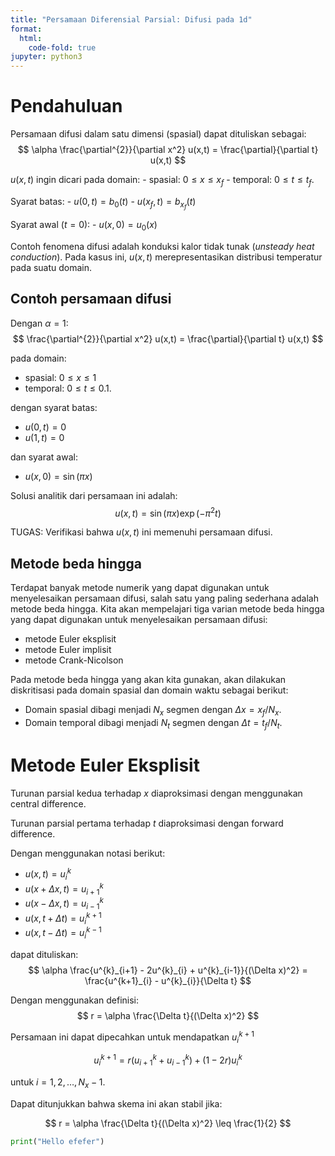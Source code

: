 ```yaml
---
title: "Persamaan Diferensial Parsial: Difusi pada 1d"
format:
  html:
    code-fold: true
jupyter: python3
---
```



# Pendahuluan

Persamaan difusi dalam satu dimensi (spasial) dapat dituliskan
sebagai:
$$
\alpha \frac{\partial^{2}}{\partial x^2} u(x,t) = \frac{\partial}{\partial t} u(x,t)
$$

$u(x,t)$ ingin dicari pada domain:
- spasial: $0 \leq x \leq x_{f}$
- temporal: $0 \leq t \leq t_{f}$.

Syarat batas:
- $u(0,t) = b_{0}(t)$
- $u(x_{f},t) = b_{x_f}(t)$

Syarat awal ($t = 0$):
- $u(x,0) = u_{0}(x)$ 

Contoh fenomena difusi adalah konduksi kalor tidak tunak
(*unsteady heat conduction*). Pada kasus ini, $u(x,t)$
merepresentasikan distribusi temperatur pada suatu domain. 

## Contoh persamaan difusi

Dengan $\alpha = 1$:
$$
\frac{\partial^{2}}{\partial x^2} u(x,t) = \frac{\partial}{\partial t} u(x,t)
$$

pada domain:

- spasial: $0 \leq x \leq 1$
- temporal: $0 \leq t \leq 0.1$.

dengan syarat batas:

- $u(0,t) = 0$
- $u(1,t) = 0$

dan syarat awal:

- $u(x,0) = \sin(\pi x)$ 

Solusi analitik dari persamaan ini adalah:
$$
u(x,t) = \sin(\pi x) \exp(-\pi^2 t)
$$

TUGAS: Verifikasi bahwa $u(x,t)$ ini memenuhi persamaan difusi. 


## Metode beda hingga

Terdapat banyak metode numerik yang dapat digunakan untuk menyelesaikan
persamaan difusi, salah satu yang paling sederhana adalah
metode beda hingga. Kita akan mempelajari tiga varian metode
beda hingga yang dapat digunakan untuk menyelesaikan persamaan
difusi:

- metode Euler eksplisit
- metode Euler implisit
- metode Crank-Nicolson

Pada metode beda hingga yang akan kita gunakan, akan dilakukan diskritisasi
pada domain spasial dan domain waktu sebagai berikut:

- Domain spasial dibagi menjadi $N_{x}$ segmen dengan $\Delta x = x_{f}/N_{x}$.
- Domain temporal dibagi menjadi $N_{t}$ segmen dengan $\Delta t = t_{f}/N_{t}$.



# Metode Euler Eksplisit

Turunan parsial kedua terhadap $x$ diaproksimasi dengan menggunakan central difference.

Turunan parsial pertama terhadap $t$ diaproksimasi dengan forward difference.

Dengan menggunakan notasi berikut:

- $u(x,t) = u^{k}_{i}$
- $u(x+\Delta x,t) = u^{k}_{i+1}$
- $u(x-\Delta x,t) = u^{k}_{i-1}$
- $u(x,t+\Delta t) = u^{k+1}_{i}$
- $u(x,t-\Delta t) = u^{k-1}_{i}$

dapat dituliskan:
$$
\alpha \frac{u^{k}_{i+1} - 2u^{k}_{i} + u^{k}_{i-1}}{(\Delta x)^2} =
\frac{u^{k+1}_{i} - u^{k}_{i}}{\Delta t}
$$

Dengan menggunakan definisi:
$$
r = \alpha \frac{\Delta t}{(\Delta x)^2}
$$

Persamaan ini dapat dipecahkan untuk mendapatkan $u^{k+1}_{i}$

$$
u^{k+1}_{i} = r \left( u^{k}_{i+1} + u^{k}_{i-1} \right) + (1 - 2r) u^{k}_{i} 
$$

untuk $i = 1, 2, \ldots, N_{x}-1$.

Dapat ditunjukkan bahwa skema ini akan stabil jika:

$$
r = \alpha \frac{\Delta t}{(\Delta x)^2} \leq \frac{1}{2}
$$


```python
print("Hello efefer")
```


